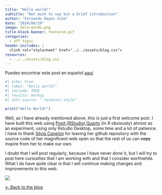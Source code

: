 ```yaml
---
title: "Hello world!"
subtitle: "Not much to say but a brief introduction"
author: "Fernando Rayón Viña"
date: "2024/06/19"
image: hola-mundo.png
title-block-banner: featured.gif
categories:
  - off topic
header-includes: |
  <link rel="stylesheet" href="../../assets/blog.css">
resources:
  - ../../assets/blog.css
---
```


Puedes encontrar este post en español [aquí](/blog/2024-06-19-Hola_mundo/index_es.qmd)

```r
#| echo: true
#| label: "Hello world!"
#| include: TRUE
#| results: markup
#| attr.source: ".terminal-style"

print("Hello World!")
```

Well, as I have already mentioned above, this is just a first welcome post. I have built this web using [Posit (RStudio) Quarto](https://quarto.org/) (in R obviously) almost as an experiment, using only Rstudio Desktop, some time and a lot of patience.\
I have to thank [Silvia Canelón](https://silviacanelon.com/about/) for leaving her github repository with the source code of her magnificent web open so that the rest of us can ~~copy~~ inspire from her to make our own.

I doubt that I will post regularly, because I have never done it, but I will try to post here curiosities that I am working with and that I consider worthwhile. What I do have quite clear is that I will continue making changes and improvements to this web.

![](featured_full.gif){fig-align="center"}

[← Back to the blog](../index.qmd)
